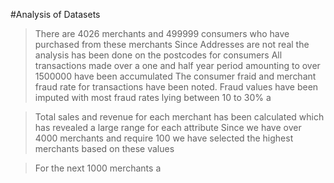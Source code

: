 

#Analysis of Datasets 

>There are 4026 merchants and 499999 consumers who have purchased from these merchants 
>Since Addresses are not real the analysis has been done on the postcodes for consumers 
> All transactions made over a one and half year period amounting to over 1500000 have been accumulated
> The consumer fraid and merchant fraud rate for transactions have been noted.
> Fraud values have been imputed with most fraud rates lying between 10 to 30% a


>Total sales and revenue for each merchant has been calculated which has revealed a large range for each attribute
> Since we have over 4000 merchants and require 100 we have selected the highest merchants based on these values 

>For the next 1000 merchants a 